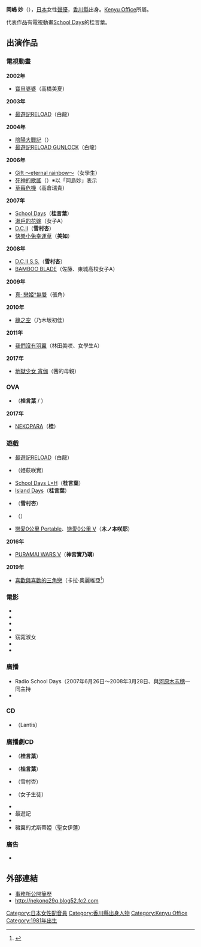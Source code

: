 {{配音員
|名字= 岡嶋妙
|圖像= 
|尺寸= 
|說明= 
|藝名= 
|英文名=
|本名=
|暱稱={{lang|ja|たえたえ、おやじまさん}}
|配偶= 
|出生地= 
|出身地={{JPN}}[[香川縣|香川縣]]
|血型= B型
|生年= 
|生月= 10
|生日= 2
|歿年= 
|歿月= 
|歿日= 
|所屬= [[Kenyu_Office|Kenyu Office]]
|任職年份= 2002年 - 
|出道作= 高橋美夏（[[寶貝婆婆|寶貝婆婆]]）
|代表作= 桂言葉（[[School_Days|School Days]]）<br />雪村杏（[[D.C.II|D.C.II]]）<br />美如（[[快樂小兔幸運草|快樂小兔幸運草]]）
|網站=
|其他= 
|module={{Japanese|embed=yes|japanese= 岡嶋 妙|kana=おかじま たえ|romaji= Okajima Tae}}
}}

'''岡嶋 妙'''（{{bd||10月2日}}），[[日本|日本]]女性[[聲優|聲優]]，[[香川縣|香川縣]]出身。[[Kenyu_Office|Kenyu Office]]所屬。

代表作品有電視動畫[[School_Days|School Days]]的桂言葉。

== 出演作品 ==
=== 電視動畫 ===
'''2002年'''
* [[寶貝婆婆|寶貝婆婆]]（高橋美夏）
'''2003年'''
* [[最遊記RELOAD|最遊記RELOAD]]（白龍）
'''2004年'''
* [[陰陽大戰記|陰陽大戰記]]（{{lang|ja|稲永ふみ}}）
* [[最遊記RELOAD|最遊記RELOAD GUNLOCK]]（白龍）
'''2006年'''
* [[Gift_(遊戲)|Gift 〜eternal rainbow〜]]（女學生）
* [[死神的歌謠|死神的歌謠]]（{{lang|ja|かな子}}）※以「岡島妙」表示
* [[草莓危機|草莓危機]]（高倉瑞貴）
'''2007年'''
* [[School_Days|School Days]]（'''桂言葉'''）
* [[瀨戶的花嫁_(漫畫)|瀨戶的花嫁]]（女子A）
* [[D.C.II|D.C.II]]（'''雪村杏'''）
* [[快樂小兔幸運草|快樂小兔幸運草]]（'''美如'''）
'''2008年'''
* [[D.C.II|D.C.II S.S.]]（'''雪村杏'''）
* [[BAMBOO_BLADE|BAMBOO BLADE]]（佐藤、東城高校女子A）
'''2009年'''
* [[戀姬†無雙|真· 戀姬†無雙]]（張角）
'''2010年'''
* [[緣之空|緣之空]]（乃木坂初佳）
'''2011年'''
* [[我們沒有羽翼|我們沒有羽翼]]（林田美咲、女學生A）
'''2017年'''
* [[地獄少女|地獄少女 宵伽]]（茜的母親）

=== OVA ===
* {{lang|ja|[[School_Days|School Days 〜マジカルハート☆こころちゃん〜]]}}（'''桂言葉''' / {{lang|ja|'''マジカルワード'''}}）
'''2017年'''
*[[NEKOPARA|NEKOPARA]]（'''桂'''）

=== 遊戲 ===
* [[最遊記RELOAD|最遊記RELOAD]]（白龍）
* {{lang|ja|[[KILLER_QUEEN_(遊戲)|シークレットゲーム -KILLER QUEEN-]]}}（姫萩咲實）
* [[School_Days_L×H|School Days L×H]]（'''桂言葉'''） 
* [[Island_Days|Island Days]]（'''桂言葉'''）
* {{lang|ja|[[D.C.II_P.S._〜ダ・カーポII〜_プラスシチュエーション|D.C.II P.S. 〜ダ・カーポII〜 プラスシチュエーション]]}}（'''雪村杏'''）
* {{lang|ja|[[テイルズオブコモンズ|テイルズオブコモンズ]]}}（{{lang|ja|ユウ}}）
* [[戀愛0公里|戀愛0公里 Portable]]、[[戀愛0公里|戀愛0公里 V]]（'''木ノ本咲耶'''）
'''2016年'''
* [[PURAMAI_WARS|PURAMAI WARS V]]（'''神宮實乃璃'''）
'''2019年'''
* [[喜歡與喜歡的三角戀|喜歡與喜歡的三角戀]]（卡拉·奧麗維亞<ref>{{Cite web|url=http://www.entergram.co.jp/sankakurenai/|title=登場角色|work=PS4/PSVita遊戲「喜歡與喜歡的三角戀」官方網站|accessdate=2018-10-19|archive-date=2018-10-19|archive-url=https://web.archive.org/web/20181019001633/http://www.entergram.co.jp/sankakurenai/|dead-url=no}}</ref>）

=== 電影 ===
* {{lang|ja|美しき日々}}
* {{lang|ja|ザット70sショー}}
* {{lang|ja|トワイライトゾーン}}
* {{lang|ja|名探偵モンク3#9}}
* 窈窕淑女
* {{lang|ja|レリック・ハンター}}
* {{lang|ja|ロケットパワー}}

=== 廣播 ===
* Radio School Days（2007年6月26日～2008年3月28日、與[[河原木志穗|河原木志穗]]一同主持
* {{lang|ja|ヘルシーメルシー}}

=== CD ===
*  {{lang|ja|『D.C.II 〜ダ・カーポII〜 キャラクターソング Vol.4/雪村 杏』}}（Lantis）

=== 廣播劇CD ===
* {{lang|ja|TVアニメ『School Days-スクールデイズ-』Vol.1 ヒ・ミ・ツの花園}}（'''桂言葉'''）
* {{lang|ja|TVアニメ『School Days-スクールデイズ-』Vol.2 恋のノ・ウ・ハ・ウ}}（'''桂言葉'''）
* {{lang|ja|D.C.II S.S. 〜ダ・カーポII セカンドシーズン〜「聖夜のミスコン大作戦！」}}（雪村杏）
* {{lang|ja|僕と彼女の×××}}（女子生徒）
* {{lang|ja|甘い罪のカケラ}}
* 最遊記
* {{lang|ja|ゾンビ屋れい子}}
* 穢翼的尤斯蒂婭（聖女伊蓮）

=== 廣告 ===
* {{lang|ja|アデランス - ラジオCM}}

== 外部連結==
* [https://web.archive.org/web/20120427095910/http://www.kenyu-office.com/profile/okajimatae.html 事務所公開簡歷]{{ja}}
* http://nekono29q.blog52.fc2.com {{Wayback|url=http://nekono29q.blog52.fc2.com/ |date=20191113075905 }}{{ja}}

{{Kenyu Office}}

{{Authority control}}
{{DEFAULTSORT:Okajima Tae}}
[[Category:日本女性配音員|Category:日本女性配音員]]
[[Category:香川縣出身人物|Category:香川縣出身人物]]
[[Category:Kenyu_Office|Category:Kenyu Office]]
[[Category:1981年出生|Category:1981年出生]]